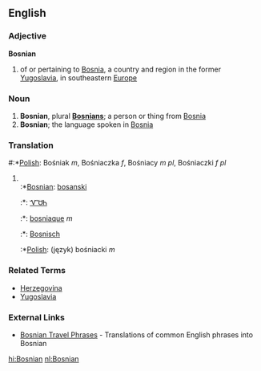 ==English==
===Adjective===
'''Bosnian'''

# of or pertaining to [[Bosnia]], a country and region in the former [[Yugoslavia]], in southeastern [[Europe]]

===Noun===


# '''Bosnian''', plural '''[[Bosnians]]'''; a person or thing from [[Bosnia]]
# '''Bosnian'''; the language spoken in [[Bosnia]]

===Translation===
#:*[[Polish]]: Bośniak ''m'', Bośniaczka ''f'', Bośniacy ''m pl'', Bośniaczki ''f pl''
#<br>
#:*[[Bosnian]]: [[bosanski]]
#:*{{chr}}: [[ᏉᏌᏂ]]
#:*{{fr}}: [[bosniaque]] ''m''
#:*{{nl}}: [[Bosnisch]]
#:*[[Polish]]: (język) bośniacki ''m''

===Related Terms===
*[[Herzegovina]]
*[[Yugoslavia]]

===External Links===
{{interwiktionary|code=bs}}
*[http://www.canuckabroad.com/language/bosnian.shtml Bosnian Travel Phrases] - Translations of common English phrases into Bosnian

[[hi:Bosnian]]
[[nl:Bosnian]]